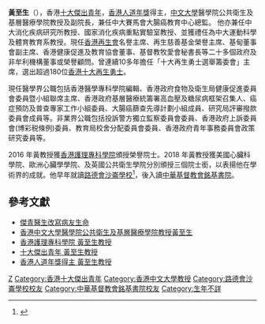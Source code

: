 {{blpsources|time=2017-02-05T08:19:13+00:00}}
'''黃至生'''（{{lang-en|Martin Wong Chi Sang}}），香港[[香港十大傑出青年|十大傑出青年]]，[[香港人道年獎|香港人道年獎]]得主，[[中文大學|中文大學]]醫學院公共衛生及基層醫療學院教授及副院長，兼任中大賽馬會大腸癌教育中心總監。 他亦兼任中大消化疾病研究所教授、國家消化疾病重點實驗室教授、並獲禮任為中大運動科學及體育教育系教授。現任[[香港再生會|香港再生會]]名譽主席、再生慈善基金榮譽主席、基甸董事會副主席、香港健康促進及教育協會董事、基督教牧愛會秘書長等二十多個政府及非牟利機構董事或榮譽顧問。曾連續10多年擔任「十大再生勇士選舉籌委會」主席，選出超過180位[[香港十大再生勇士|香港十大再生勇士]]。

現任醫學界公職包括香港醫學專科學院編輯、香港政府食物及衛生局健康促進委員會委員暨小組聯席主席、香港政府基層醫療統籌署高血壓及糖尿病框架召集人、癌症預防及普查專家工作小組委員、大腸癌篩查先導計劃小組成員、研究局評審撥款委員會成員等。非業界公職包括投訴警方獨立監察委員會委員、香港政府上訴委員會(博彩税條例)委員、教育局校舍分配委員會委員、香港政府青年事務委員會政策研究委員等。

2016 年黃教授獲[[香港護理專科學院|香港護理專科學院]]頒授榮譽院士。2018 年黃教授獲美國心臟科學院、歐洲心臟學學院、及英國公共衛生學院分別頒授三個院士銜，以表揚他在學術界的成就。他早年就讀[[路德會沙崙學校|路德會沙崙學校]]<ref>{{cite web |url=http://www.sharonlu.edu.hk/pdf/newsletter18.pdf |title=第18期校訊 |last= |first= |date= |website= |publisher=路德會沙崙學校 |access-date=2021-01-21 |quote=}}</ref>，後入讀[[中華基督教會銘基書院|中華基督教會銘基書院]]。

== 參考文獻 ==
*[http://the-sun.on.cc/cnt/news/20121121/00410_040.html 傑青醫生改寫病友生命]
*[http://www.cuhk.edu.hk/english/faculties/medicine.html 香港中文大學醫學院公共衛生及基層醫療學院教授黃至生]
*[https://web.archive.org/web/20170206021930/http://www.hkan.hk/main/en/members/honorary-fellow-members/prof-wong-chi-sang-martin 香港護理專科學院 黃至生教授]
*[https://web.archive.org/web/20110718125136/http://www.jcihk.org/toyp/awardees/past_toyp_awardees2.php 十大傑出青年 黃至生教授]
*[http://www.redcross.org.hk/ha/ha2012/awardee/martin_wong.html 香港人道年獎得主 黃至生教授]
{{香港人物小作品}}

[[Category:黃姓|Z]]
[[Category:香港十大傑出青年|Category:香港十大傑出青年]]
[[Category:香港中文大學教授|Category:香港中文大學教授]]
[[Category:路德會沙崙學校校友|Category:路德會沙崙學校校友]]
[[Category:中華基督教會銘基書院校友|Category:中華基督教會銘基書院校友]]
[[Category:生年不詳|Category:生年不詳]]